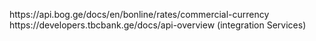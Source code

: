 https://api.bog.ge/docs/en/bonline/rates/commercial-currency
https://developers.tbcbank.ge/docs/api-overview (integration Services)